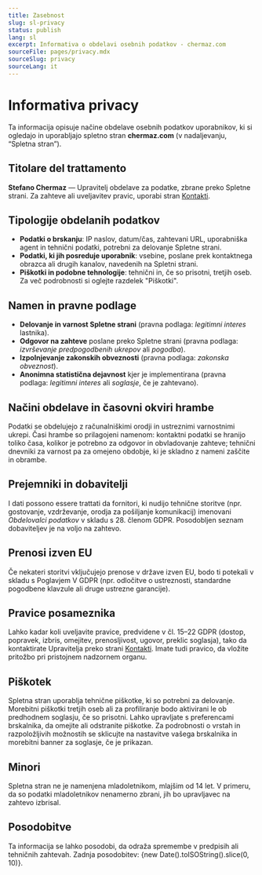 ```yaml
---
title: Zasebnost
slug: sl-privacy
status: publish
lang: sl
excerpt: Informativa o obdelavi osebnih podatkov - chermaz.com
sourceFile: pages/privacy.mdx
sourceSlug: privacy
sourceLang: it
---
```


<div class="content-large">


# Informativa privacy

Ta informacija opisuje načine obdelave osebnih podatkov uporabnikov, ki si ogledajo in uporabljajo spletno stran **chermaz.com** (v nadaljevanju, “Spletna stran”).

## Titolare del trattamento

**Stefano Chermaz** — Upravitelj obdelave za podatke, zbrane preko Spletne strani. Za zahteve ali uveljavitev pravic, uporabi stran [Kontakti](/it/contact/).

## Tipologije obdelanih podatkov

- **Podatki o brskanju**: IP naslov, datum/čas, zahtevani URL, uporabniška agent in tehnični podatki, potrebni za delovanje Spletne strani.
- **Podatki, ki jih posreduje uporabnik**: vsebine, poslane prek kontaktnega obrazca ali drugih kanalov, navedenih na Spletni strani.
- **Piškotki in podobne tehnologije**: tehnični in, če so prisotni, tretjih oseb. Za več podrobnosti si oglejte razdelek "Piškotki".

## Namen in pravne podlage

- **Delovanje in varnost Spletne strani** (pravna podlaga: *legitimni interes* lastnika).
- **Odgovor na zahteve** poslane preko Spletne strani (pravna podlaga: *izvrševanje predpogodbenih ukrepov* ali *pogodba*).
- **Izpolnjevanje zakonskih obveznosti** (pravna podlaga: *zakonska obveznost*).
- **Anonimna statistična dejavnost** kjer je implementirana (pravna podlaga: *legitimni interes* ali *soglasje*, če je zahtevano).

## Načini obdelave in časovni okviri hrambe

Podatki se obdelujejo z računalniškimi orodji in ustreznimi varnostnimi ukrepi. Časi hrambe so prilagojeni namenom: kontaktni podatki se hranijo toliko časa, kolikor je potrebno za odgovor in obvladovanje zahteve; tehnični dnevniki za varnost pa za omejeno obdobje, ki je skladno z nameni zaščite in obrambe.

## Prejemniki in dobavitelji

I dati possono essere trattati da fornitori, ki nudijo tehnične storitve (npr. gostovanje, vzdrževanje, orodja za pošiljanje komunikacij) imenovani *Obdelovalci podatkov* v skladu s 28. členom GDPR. Posodobljen seznam dobaviteljev je na voljo na zahtevo.

## Prenosi izven EU

Če nekateri storitvi vključujejo prenose v države izven EU, bodo ti potekali v skladu s Poglavjem V GDPR (npr. odločitve o ustreznosti, standardne pogodbene klavzule ali druge ustrezne garancije).

## Pravice posameznika

Lahko kadar koli uveljavite pravice, predvidene v čl. 15–22 GDPR (dostop, popravek, izbris, omejitev, prenosljivost, ugovor, preklic soglasja), tako da kontaktirate Upravitelja preko strani [Kontakti](/it/contact/). Imate tudi pravico, da vložite pritožbo pri pristojnem nadzornem organu.

## Piškotek

Spletna stran uporablja tehnične piškotke, ki so potrebni za delovanje. Morebitni piškotki tretjih oseb ali za profiliranje bodo aktivirani le ob predhodnem soglasju, če so prisotni. Lahko upravljate s preferencami brskalnika, da omejite ali odstranite piškotke. Za podrobnosti o vrstah in razpoložljivih možnostih se sklicujte na nastavitve vašega brskalnika in morebitni banner za soglasje, če je prikazan.

## Minori

Spletna stran ne je namenjena mladoletnikom, mlajšim od 14 let. V primeru, da so podatki mladoletnikov nenamerno zbrani, jih bo upravljavec na zahtevo izbrisal.

## Posodobitve

Ta informacija se lahko posodobi, da odraža spremembe v predpisih ali tehničnih zahtevah. Zadnja posodobitev: {new Date().toISOString().slice(0, 10)}.

</div>